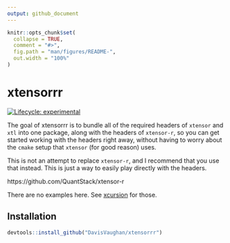 ```yaml
---
output: github_document
---
```


<!-- README.md is generated from README.Rmd. Please edit that file -->

```r
knitr::opts_chunk$set(
  collapse = TRUE,
  comment = "#>",
  fig.path = "man/figures/README-",
  out.width = "100%"
)
```
# xtensorrr

[![Lifecycle: experimental](https://img.shields.io/badge/lifecycle-experimental-orange.svg)](https://www.tidyverse.org/lifecycle/#experimental)

The goal of xtensorrr is to bundle all of the required headers of `xtensor`
and `xtl` into one package, along with the headers of `xtensor-r`, so you
can get started working with the headers right away, without having to 
worry about the `cmake` setup that `xtensor` (for good reason) uses.

This is not an attempt to replace `xtensor-r`, and I recommend that you use
that instead. This is just a way to easily play directly with the headers.

https://github.com/QuantStack/xtensor-r

There are no examples here. See [xcursion](https://github.com/DavisVaughan/xcursion)
for those.

## Installation

``` r
devtools::install_github("DavisVaughan/xtensorrr")
```
